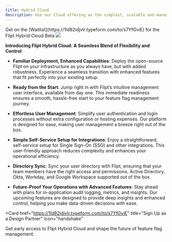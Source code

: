 ```yaml
---
title: Hybrid Cloud
description: Use our Cloud offering as the simplest, scalable and managed backend for running Flipt open-source on your infrastructure
---
```


<Check>
  Get on the [Waitlist](https://1ld82idjvlr.typeform.com/to/s7YfGviE) for the
  Flipt Hybrid Cloud Beta
</Check>

<Frame id="managed-hybrid">
  <img className="block h-128 dark:hidden" src="/images/managed/hybrid.png" />
</Frame>

**Introducing Flipt Hybrid Cloud: A Seamless Blend of Flexibility and Control**

- **Familiar Deployment, Enhanced Capabilities**: Deploy the open-source Flipt on your infrastructure as you always have, but with added robustness. Experience a seamless transition with enhanced features that fit perfectly into your existing setup.

- **Ready from the Start**: Jump right in with Flipt’s intuitive management user interface, available from day one. This immediate readiness ensures a smooth, hassle-free start to your feature flag management journey.

- **Effortless User Management**: Simplify user authentication and login processes without extra configuration or hosting expenses. Our platform is designed for ease, making user management a breeze right out of the box.

- **Simple Self-Service Setup for Integrations**: Enjoy a straightforward, self-service setup for Single Sign-On (SSO) and other integrations. This user-friendly approach reduces complexity and enhances your operational efficiency.

- **Directory Sync**: Sync your user directory with Flipt, ensuring that your team members have the right access and permissions. Active Directory, Okta, Workday, and Google Workspace supported out of the box.

- **Future-Proof Your Operations with Advanced Features**: Stay ahead with plans for in-application audit logging, metrics, and insights. Our upcoming features are designed to provide deep insights and enhanced control, helping you make data-driven decisions with ease.

<Card
  href="https://1ld82idjvlr.typeform.com/to/s7YfGviE"
  title="Sign Up as a Design Partner"
  icon="handshake"
>
  Get early access to Flipt Hybrid Cloud and shape the future of feature flag
  management.
</Card>

